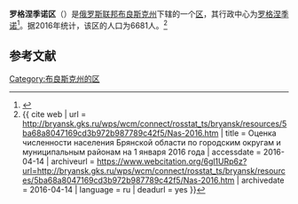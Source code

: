 {{Infobox Settlement
| official_name = 罗格涅季诺区
| native_name = Рогнединский район
| image_flag = 
| image_shield = 
| image_map = Rognedinsky raion Bryansk obl.png
| settlement_type = [[区_(苏联)|区]]
| subdivision_type = [[国家|国家]]
| subdivision_type1 = [[州_(俄罗斯)|州]]
| subdivision_name = {{RUS}}
| subdivision_name1 = [[布良斯克州|布良斯克州]]
| seat_type = 行政中心
| seat = [[罗格涅季诺|罗格涅季诺]]
| population_as_of=2016
| population_footnotes = <ref name=stat />
| population_total = 6681
| timezone = [[莫斯科时间|MSK]]
| utc_offset = +3
}}
'''罗格涅季诺区'''（{{lang-ru|Рогнединский район}}）是[[俄罗斯联邦|俄罗斯联邦]][[布良斯克州|布良斯克州]]下辖的一个[[区_(苏联)|区]]，其行政中心为[[罗格涅季诺|罗格涅季诺]]<ref name="I͡Uferev1992">{{cite book|author=Oleg Vasilʹevich I͡Uferev|title=Business-map Russia: Russia, the Central Region|url=https://books.google.com/books?id=fuciAQAAMAAJ&pg=PA41|year=1992|publisher=MP "NIK"|isbn=978-5-87484-003-7|pages=41–45}}</ref>。据2016年统计，该区的人口为6681人。<ref name=stat>{{ cite web | url = http://bryansk.gks.ru/wps/wcm/connect/rosstat_ts/bryansk/resources/5ba68a8047169cd3b972b987789c42f5/Nas-2016.htm | title = Оценка численности населения Брянской области по городским округам и муниципальным районам на 1 января 2016 года | accessdate = 2016-04-14 | archiveurl = https://www.webcitation.org/6gl1URp6z?url=http://bryansk.gks.ru/wps/wcm/connect/rosstat_ts/bryansk/resources/5ba68a8047169cd3b972b987789c42f5/Nas-2016.htm | archivedate = 2016-04-14 | language = ru | deadurl = yes }}</ref>

== 参考文献 ==
{{reflist}}

{{Russia-stub}}

[[Category:布良斯克州的区|Category:布良斯克州的区]]